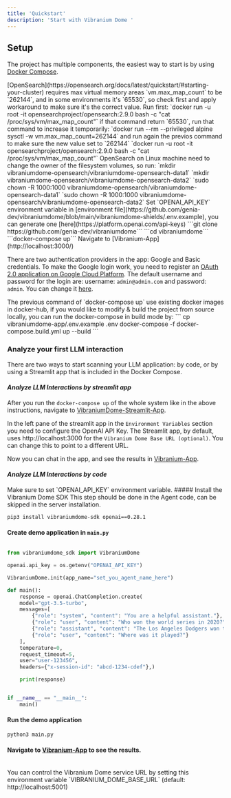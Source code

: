 ```yaml
---
title: 'Quickstart'
description: 'Start with Vibranium Dome '
---
```


## Setup

The project has multiple components, the easiest way to start is by using [Docker Compose](https://docs.docker.com/compose/).

<Note>
[OpenSearch](https://opensearch.org/docs/latest/quickstart/#starting-your-cluster) requires max virtual memory areas `vm.max_map_count` to be `262144`, and in some environments it's `65530`, so check first and apply workaround to make sure it's the correct value.   
Run first:    
`docker run -u root -it opensearchproject/opensearch:2.9.0 bash -c "cat /proc/sys/vm/max_map_count"`   
if that command return `65530`, run that command to increase it temporarily:   
`docker run --rm --privileged alpine sysctl -w vm.max_map_count=262144`   
and run again the previos command to make sure the new value set to `262144`    
`docker run -u root -it opensearchproject/opensearch:2.9.0 bash -c "cat /proc/sys/vm/max_map_count"`    
</Note>

<Note>
OpenSearch on Linux machine need to change the owner of the filesystem volumes, so run:    
`mkdir vibraniumdome-opensearch/vibraniumdome-opensearch-data1`    
`mkdir vibraniumdome-opensearch/vibraniumdome-opensearch-data2`    
`sudo chown -R 1000:1000 vibraniumdome-opensearch/vibraniumdome-opensearch-data1`    
`sudo chown -R 1000:1000 vibraniumdome-opensearch/vibraniumdome-opensearch-data2`    
</Note>

<Note>
Set `OPENAI_API_KEY` environment variable in [environment file](https://github.com/genia-dev/vibraniumdome/blob/main/vibraniumdome-shields/.env.example), you can generate one [here](https://platform.openai.com/api-keys)
</Note>

<Steps>
  <Step title="Clone the repository">
    ```git clone https://github.com/genia-dev/vibraniumdome```
  </Step>
  <Step title="Change directory to vibraniumdome">
    ```cd vibraniumdome```
  </Step>
  <Step title="Start the project with docker-compose">
    ```docker-compose up```
  </Step>
  <Step title="Open The Application">
    Navigate to [Vibranium-App](http://localhost:3000/)
  </Step>
</Steps>

<Note>There are two authentication providers in the app: Google and Basic credentials. To make the Google login work, you need to register an [OAuth 2.0 application on Google Cloud Platform](https://support.google.com/cloud/answer/6158849?hl=en). The default username and password for the login are: username: `admin@admin.com` and password: `admin`. You can change it [here](https://github.com/genia-dev/vibraniumdome/blob/main/vibraniumdome-app/prisma/seed.ts).</Note>

<Tip>
The previous command of `docker-compose up` use existing docker images in docker-hub, if you would like to modify & build the project from source locally, you can run the docker-compose in build mode by:    
```
cp vibraniumdome-app/.env.example .env    
docker-compose -f docker-compose.build.yml up --build
```
</Tip>

### Analyze your first LLM interaction
<Tip>There are two ways to start scanning your LLM application: by code, or by using a Streamlit app that is included in the Docker Compose.</Tip>

#### *Analyze LLM Interactions by streamlit app*
After you run the `docker-compose up` of the whole system like in the above instructions, navigate to [VibraniumDome-Streamlit-App](http://localhost:8501/).

In the left pane of the streamlit app in the `Environment Variables` section you need to configure the OpenAI API Key.
The Streamlit app, by default, uses http://localhost:3000 for the `Vibranium Dome Base URL (optional)`. You can change this to point to a different URL.

Now you can chat in the app, and see the results in [Vibranium-App](http://localhost:3000/).

#### *Analyze LLM Interactions by code*
<Note>
Make sure to set `OPENAI_API_KEY` environment variable.
</Note>
##### Install the Vibranium Dome SDK
<Note>This step should be done in the Agent code, can be skipped in the server installation.</Note>

```
pip3 install vibraniumdome-sdk openai==0.28.1
```

#### Create demo application in `main.py`

```python

from vibraniumdome_sdk import VibraniumDome

openai.api_key = os.getenv("OPENAI_API_KEY")

VibraniumDome.init(app_name="set_you_agent_name_here")

def main():
    response = openai.ChatCompletion.create(
    model="gpt-3.5-turbo",
    messages=[
        {"role": "system", "content": "You are a helpful assistant."},
        {"role": "user", "content": "Who won the world series in 2020?"},
        {"role": "assistant", "content": "The Los Angeles Dodgers won the World Series in 2020."},
        {"role": "user", "content": "Where was it played?"}
    ],
    temperature=0,
    request_timeout=5,
    user="user-123456",
    headers={"x-session-id": "abcd-1234-cdef"},)

    print(response)


if __name__ == "__main__":
    main()
```

#### Run the demo application
```
python3 main.py
```

#### Navigate to [Vibranium-App](http://localhost:3000/) to see the results.

<br/>
<Tip>You can control the Vibranium Dome service URL by setting this environment variable `VIBRANIUM_DOME_BASE_URL` (default: http://localhost:5001)</Tip>